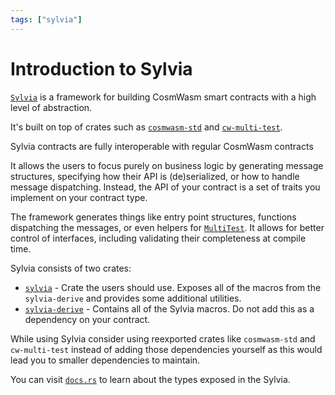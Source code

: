 ```yaml
---
tags: ["sylvia"]
---
```



# Introduction to Sylvia

[`Sylvia`](https://github.com/cosmwasm/sylvia) is a framework for building CosmWasm smart contracts
with a high level of abstraction.

It's built on top of crates such as [`cosmwasm-std`](https://crates.io/crates/cosmwasm-std) and
[`cw-multi-test`](https://crates.io/crates/cw-multi-test).

<Callout>Sylvia contracts are fully interoperable with regular CosmWasm contracts</Callout>

It allows the users to focus purely on business logic by generating message structures, specifying
how their API is (de)serialized, or how to handle message dispatching. Instead, the API of your
contract is a set of traits you implement on your contract type.

The framework generates things like entry point structures, functions dispatching the messages, or
even helpers for [`MultiTest`](../cw-multi-test). It allows for better control of interfaces,
including validating their completeness at compile time.

Sylvia consists of two crates:

- [`sylvia`](https://crates.io/crates/sylvia) - Crate the users should use. Exposes all of the
  macros from the `sylvia-derive` and provides some additional utilities.
- [`sylvia-derive`](https://crates.io/crates/sylvia-derive) - Contains all of the Sylvia macros. Do
  not add this as a dependency on your contract.

While using Sylvia consider using reexported crates like `cosmwasm-std` and `cw-multi-test` instead
of adding those dependencies yourself as this would lead you to smaller dependencies to maintain.

You can visit [`docs.rs`](https://docs.rs/sylvia/latest/sylvia/) to learn about the types exposed in
the Sylvia.
